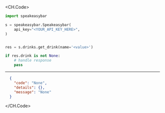 
<CH.Code>
```python GetDrink.py
import speakeasybar

s = speakeasybar.Speakeasybar(
    api_key="<YOUR_API_KEY_HERE>",
)


res = s.drinks.get_drink(name='<value>')

if res.drink is not None:
    # handle response
    pass
```
---

```json Example Response
  {
    "code": "None",
    "details": {},
    "message": "None"
  }
```
</CH.Code>
